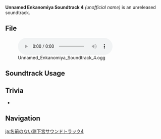 {{Soundtrack Infobox
|type       = Unreleased Soundtracks
|audio      = Unnamed Enkanomiya Soundtrack 4.ogg
}}
'''Unnamed Enkanomiya Soundtrack 4''' ''(unofficial name)'' is an unreleased soundtrack.

==File==
[[File:Unnamed Enkanomiya Soundtrack 4.ogg|600px]]

==Soundtrack Usage==
{{Soundtrack Usage
|location = Enkanomiya//Whitenight
}}

==Trivia==
* {{Transclude|In the Brink of Time|BrinkTimeTheme|section=1}}

==Navigation==
{{Soundtrack Navbox|Unreleased}}

[[ja:名前のない淵下宮サウンドトラック4]]